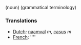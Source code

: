 (noun) (grammatical terminology)

===Translations===
*[[Dutch]]: [[naamval]] ''m'', [[casus]] ''m''
*[[French]]: [[]] ''''